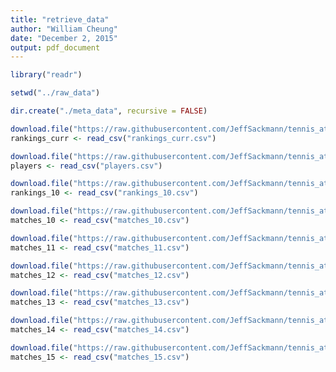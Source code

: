 ```yaml
---
title: "retrieve_data"
author: "William Cheung"
date: "December 2, 2015"
output: pdf_document
---
```



```r
library("readr")

setwd("../raw_data")

dir.create("./meta_data", recursive = FALSE)

download.file("https://raw.githubusercontent.com/JeffSackmann/tennis_atp/master/atp_rankings_current.csv", "rankings_curr.csv")
rankings_curr <- read_csv("rankings_curr.csv")

download.file("https://raw.githubusercontent.com/JeffSackmann/tennis_atp/master/atp_players.csv", "players.csv")
players <- read_csv("players.csv")

download.file("https://raw.githubusercontent.com/JeffSackmann/tennis_atp/master/atp_rankings_10s.csv", "rankings_10.csv")
rankings_10 <- read_csv("rankings_10.csv")

download.file("https://raw.githubusercontent.com/JeffSackmann/tennis_atp/master/atp_matches_2010.csv", "matches_10.csv")
matches_10 <- read_csv("matches_10.csv")

download.file("https://raw.githubusercontent.com/JeffSackmann/tennis_atp/master/atp_matches_2011.csv", "matches_11.csv")
matches_11 <- read_csv("matches_11.csv")

download.file("https://raw.githubusercontent.com/JeffSackmann/tennis_atp/master/atp_matches_2012.csv", "matches_12.csv")
matches_12 <- read_csv("matches_12.csv")

download.file("https://raw.githubusercontent.com/JeffSackmann/tennis_atp/master/atp_matches_2013.csv", "matches_13.csv")
matches_13 <- read_csv("matches_13.csv")

download.file("https://raw.githubusercontent.com/JeffSackmann/tennis_atp/master/atp_matches_2014.csv", "matches_14.csv")
matches_14 <- read_csv("matches_14.csv")

download.file("https://raw.githubusercontent.com/JeffSackmann/tennis_atp/master/atp_matches_2015.csv", "matches_15.csv")
matches_15 <- read_csv("matches_15.csv")

```


